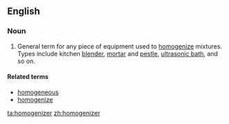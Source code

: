 ==English==

===Noun===
{{en-noun}}

# General term for any piece of equipment used to [[homogenize]] mixtures. Types include kitchen [[blender]], [[mortar]] and [[pestle]], [[ultrasonic bath]], and so on.

====Related terms====
* [[homogeneous]]
* [[homogenize]]

[[ta:homogenizer]]
[[zh:homogenizer]]